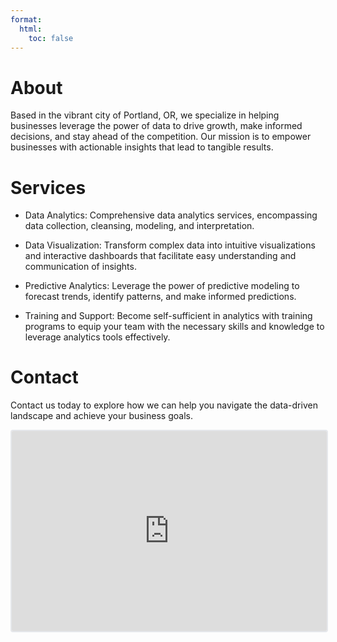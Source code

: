 ```yaml
---
format:
  html:
    toc: false
---
```


# About

Based in the vibrant city of Portland, OR, we specialize in helping businesses leverage the power of data to drive growth, make informed decisions, and stay ahead of the competition. Our mission is to empower businesses with actionable insights that lead to tangible results. 

# Services 

* Data Analytics: Comprehensive data analytics services, encompassing data collection, cleansing, modeling, and interpretation. 

* Data Visualization: Transform complex data into intuitive visualizations and interactive dashboards that facilitate easy understanding and communication of insights. 

* Predictive Analytics: Leverage the power of predictive modeling to forecast trends, identify patterns, and make informed predictions. 

* Training and Support: Become self-sufficient in analytics with training programs to equip your team with the necessary skills and knowledge to leverage analytics tools effectively.

# Contact 

Contact us today to explore how we can help you navigate the data-driven landscape and achieve your business goals. 

<iframe src="https://embeds.beehiiv.com/6a0e3abc-8457-4e81-bb40-ddc08fff8feb" data-test-id="beehiiv-embed" width="100%" height="320" frameborder="0" scrolling="no" style="border-radius: 4px; border: 2px solid #e5e7eb; margin: 0; background-color: transparent;"></iframe>
